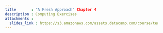```yaml
---
title       : "A Fresh Approach" Chapter 4
description : Computing Exercises
attachments :
  slides_link : https://s3.amazonaws.com/assets.datacamp.com/course/teach/slides_example.pdf
---
```


